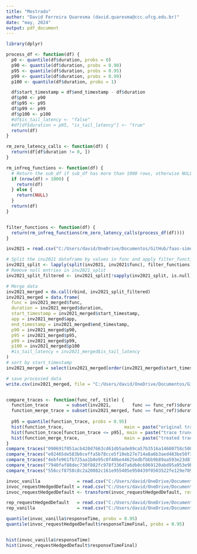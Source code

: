 ```yaml
---
title: "Mestrado"
author: "David Ferreira Quaresma (david.quaresma@ccc.ufcg.edu.br)"
date: "may, 2024"
output: pdf_document
---
```


```r
library(dplyr)

process_df <- function(df) {
  p0 <- quantile(df$duration, probs = 0)
  p90 <- quantile(df$duration, probs = 0.90)
  p95 <- quantile(df$duration, probs = 0.95)
  p99 <- quantile(df$duration, probs = 0.99)
  p100 <- quantile(df$duration, probs = 1)

  df$start_timestamp = df$end_timestamp - df$duration
  df$p90 <- p90
  df$p95 <- p95
  df$p99 <- p99
  df$p100 <- p100
  #df$is_tail_latency <- "false"
  #df[df$duration > p95, "is_tail_latency"] <- "true"
  return(df)
}

rm_zero_latency_calls <- function(df) {
  return(df[df$duration != 0, ])
}

rm_infreq_functions <- function(df) {
  # Return the sub_df if sub_df has more than 1000 rows, otherwise NULL
  if (nrow(df) > 1000) {
    return(df)
  } else {
    return(NULL)
  }
  return(df)
}


filter_functions <- function(df) {
  return(rm_infreq_functions(rm_zero_latency_calls(process_df(df))))
}
```

```r
inv2021 = read.csv("C:/Users/david/OneDrive/Documentos/GitHub/faas-simulator/azure/AzureFunctionsInvocationTraceForTwoWeeksJan2021.csv", header = TRUE)

# Split the inv2021 dataframe by values in func and apply filter_functions to each sub-dataframe
inv2021_split <- lapply(split(inv2021, inv2021$func), filter_functions)
# Remove null entries in inv2021_split
inv2021_split_filtered <- inv2021_split[!sapply(inv2021_split, is.null)]

# Merge data 
inv2021_merged = do.call(rbind, inv2021_split_filtered)
inv2021_merged = data.frame(
  func = inv2021_merged$func,
  duration = inv2021_merged$duration,
  start_timestamp = inv2021_merged$start_timestamp,
  app = inv2021_merged$app,
  end_timestamp = inv2021_merged$end_timestamp,
  p90 = inv2021_merged$p90,
  p95 = inv2021_merged$p95,
  p99 = inv2021_merged$p99,
  p100 = inv2021_merged$p100
  #is_tail_latency = inv2021_merged$is_tail_latency
)
# sort by start_timestamp
inv2021_merged = select(inv2021_merged[order(inv2021_merged$start_timestamp),], app, func, start_timestamp, duration, end_timestamp, p90, p95, p99, p100)#,is_tail_latency)

# save processed data
write.csv(inv2021_merged, file = "C:/Users/david/OneDrive/Documentos/GitHub/faas-simulator/azure/inv2021-processed.csv", row.names = FALSE)



```

```r
compare_traces <- function(func_ref, title) {
  function_trace       = subset(inv2021,        func == func_ref)$duration
  function_merge_trace = subset(inv2021_merged, func == func_ref)$duration
  
  p95 = quantile(function_trace, probs = 0.95)
  hist(function_trace,                       main = paste("original trace: ",         title, sep=" "), xlab = "Duration")
  hist(function_trace[function_trace <= p95], main = paste("trace truncated at p95: ", title, sep=" "), xlab = "Duration")
  hist(function_merge_trace,                 main = paste("treated trace: ",          title, sep=" "), xlab = "Duration")
}
compare_traces("090691f051acb420d7663cd61db5ade89ca57b3516a14600758c5003015f4d42", "function with suffix 4d42")
compare_traces("e02465de583b6ceffa5b78cce5f10eb27e714a8a6b3aed483be50f30a924071f", "function with suffix 071f")
compare_traces("4ebfe961fb725aa1b0e95c0f40be44625edbfbbb9b89aa593e23d81211eb3e87", "function with suffix 3e87")
compare_traces("7940faf88dec730f882fc978f336d7a6db0c6069120abd95a953e9bfc988aecd", "function with suffix aecd")
compare_traces("556ccf8758c8c2a20082c161e955405e950439f0503522fe129e709a5dc0e58f", "function with suffix e58f")
```


```r
invoc_vanilla              = read.csv("C:/Users/david/OneDrive/Documentos/GitHub/faas-simulator/vanilla-invocations.csv", header = TRUE)
invoc_requestHedgedDefault = read.csv("C:/Users/david/OneDrive/Documentos/GitHub/faas-simulator/RequestHedgingDefault-invocations.csv", header = TRUE)
invoc_requestHedgedDefault <- transform(invoc_requestHedgedDefault, responseTimeFinal = pmin(responseTime, rHresponseTime))

rep_requestHedgedDefault   = read.csv("C:/Users/david/OneDrive/Documentos/GitHub/faas-simulator/RequestHedgingDefault-replicas.csv", header = TRUE)
rep_vanilla                = read.csv("C:/Users/david/OneDrive/Documentos/GitHub/faas-simulator/vanilla-replicas.csv", header = TRUE)

quantile(invoc_vanilla$responseTime, probs = 0.95)
quantile(invoc_requestHedgedDefault$responseTimeFinal, probs = 0.95)


hist(invoc_vanilla$responseTime)
hist(invoc_requestHedgedDefault$responseTimeFinal)

```

